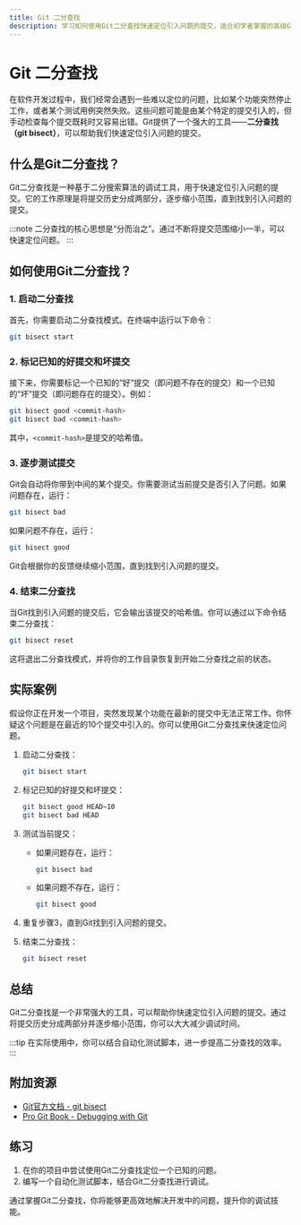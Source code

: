 ```yaml
---
title: Git 二分查找
description: 学习如何使用Git二分查找快速定位引入问题的提交，适合初学者掌握的高级Git操作。
---
```


# Git 二分查找

在软件开发过程中，我们经常会遇到一些难以定位的问题，比如某个功能突然停止工作，或者某个测试用例突然失败。这些问题可能是由某个特定的提交引入的，但手动检查每个提交既耗时又容易出错。Git提供了一个强大的工具——**二分查找（git bisect）**，可以帮助我们快速定位引入问题的提交。

## 什么是Git二分查找？

Git二分查找是一种基于二分搜索算法的调试工具，用于快速定位引入问题的提交。它的工作原理是将提交历史分成两部分，逐步缩小范围，直到找到引入问题的提交。

:::note
二分查找的核心思想是“分而治之”。通过不断将提交范围缩小一半，可以快速定位问题。
:::

## 如何使用Git二分查找？

### 1. 启动二分查找

首先，你需要启动二分查找模式。在终端中运行以下命令：

```bash
git bisect start
```

### 2. 标记已知的好提交和坏提交

接下来，你需要标记一个已知的“好”提交（即问题不存在的提交）和一个已知的“坏”提交（即问题存在的提交）。例如：

```bash
git bisect good <commit-hash>
git bisect bad <commit-hash>
```

其中，`<commit-hash>`是提交的哈希值。

### 3. 逐步测试提交

Git会自动将你带到中间的某个提交。你需要测试当前提交是否引入了问题。如果问题存在，运行：

```bash
git bisect bad
```

如果问题不存在，运行：

```bash
git bisect good
```

Git会根据你的反馈继续缩小范围，直到找到引入问题的提交。

### 4. 结束二分查找

当Git找到引入问题的提交后，它会输出该提交的哈希值。你可以通过以下命令结束二分查找：

```bash
git bisect reset
```

这将退出二分查找模式，并将你的工作目录恢复到开始二分查找之前的状态。

## 实际案例

假设你正在开发一个项目，突然发现某个功能在最新的提交中无法正常工作。你怀疑这个问题是在最近的10个提交中引入的。你可以使用Git二分查找来快速定位问题。

1. 启动二分查找：

   ```bash
   git bisect start
   ```

2. 标记已知的好提交和坏提交：

   ```bash
   git bisect good HEAD~10
   git bisect bad HEAD
   ```

3. 测试当前提交：

   - 如果问题存在，运行：

     ```bash
     git bisect bad
     ```

   - 如果问题不存在，运行：

     ```bash
     git bisect good
     ```

4. 重复步骤3，直到Git找到引入问题的提交。

5. 结束二分查找：

   ```bash
   git bisect reset
   ```

## 总结

Git二分查找是一个非常强大的工具，可以帮助你快速定位引入问题的提交。通过将提交历史分成两部分并逐步缩小范围，你可以大大减少调试时间。

:::tip
在实际使用中，你可以结合自动化测试脚本，进一步提高二分查找的效率。
:::

## 附加资源

- [Git官方文档 - git bisect](https://git-scm.com/docs/git-bisect)
- [Pro Git Book - Debugging with Git](https://git-scm.com/book/en/v2/Git-Tools-Debugging-with-Git)

## 练习

1. 在你的项目中尝试使用Git二分查找定位一个已知的问题。
2. 编写一个自动化测试脚本，结合Git二分查找进行调试。

通过掌握Git二分查找，你将能够更高效地解决开发中的问题，提升你的调试技能。